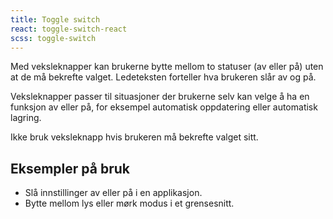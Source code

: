 ```yaml
---
title: Toggle switch
react: toggle-switch-react
scss: toggle-switch
---
```



<Ingress>
    Med veksleknapper kan brukerne bytte mellom to statuser (av eller på) uten at de må bekrefte valget. Ledeteksten
    forteller hva brukeren slår av og på.
</Ingress>
<ComponentExample
    component={Example}
    knobs={{
        boolProps: ["Invertert", "Deaktivert", "Med hjelpetekst"],
    }}
/>

Veksleknapper passer til situasjoner der brukerne selv kan velge å ha en funksjon av eller på, for eksempel automatisk oppdatering eller automatisk lagring.

Ikke bruk veksleknapp hvis brukeren må bekrefte valget sitt.

## Eksempler på bruk

-   Slå innstillinger av eller på i en applikasjon.
-   Bytte mellom lys eller mørk modus i et grensesnitt.
